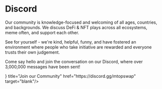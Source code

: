 
# Discord

Our community is knowledge-focused and welcoming of all ages, countries, and backgrounds.  We discuss DeFi & NFT plays across all ecosystems, meme often, and support each other.

See for yourself - we're kind, helpful, funny, and have fostered an environment where people who take initiative are rewarded and everyone trusts their own judgement.

Come say hello and join the conversation on our Discord, where over 3,000,000 messages have been sent!

<Cards>
<Card icon={<svg xmlns="http://www.w3.org/2000/svg" fill="none" viewBox="0 0 24 24" strokeWidth={1.5} stroke="currentColor" className="w-6 h-6">
  <path strokeLinecap="round" strokeLinejoin="round" d="M15.75 17.25v3.375c0 .621-.504 1.125-1.125 1.125h-9.75a1.125 1.125 0 01-1.125-1.125V7.875c0-.621.504-1.125 1.125-1.125H6.75a9.06 9.06 0 011.5.124m7.5 10.376h3.375c.621 0 1.125-.504 1.125-1.125V11.25c0-4.46-3.243-8.161-7.5-8.876a9.06 9.06 0 00-1.5-.124H9.375c-.621 0-1.125.504-1.125 1.125v3.5m7.5 10.375H9.375a1.125 1.125 0 01-1.125-1.125v-9.25m12 6.625v-1.875a3.375 3.375 0 00-3.375-3.375h-1.5a1.125 1.125 0 01-1.125-1.125v-1.5a3.375 3.375 0 00-3.375-3.375H9.75" />
</svg>}
title="Join our Community" href="https://discord.gg/mtopswap" target="blank"/>
</Cards>
